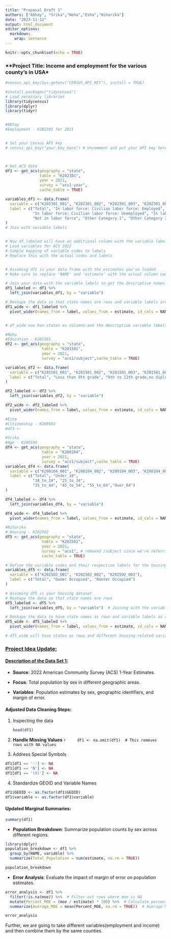 ```yaml
---
title: "Proposal Draft 1"
authors: ["Abhay", "Srika","Neha","Esha","Niharika"]
date: "2023-11-12"
output: html_document
editor_options: 
  markdown: 
    wrap: sentence
---
```


```r
knitr::opts_chunk$set(echo = TRUE)
```

### \*\*Project Title: Income and employment for the various county's in USA\*

```r
#census_api_key(Sys.getenv("CENSUS_API_KEY"), install = TRUE)
```

```r
#install.packages("tidycensus")
# Load necessary libraries
library(tidycensus)
library(dplyr)
library(tidyr)
```


```r

```

```r
#Abhay
#Employment - K202301 for 2021


# Set your Census API key
# census_api_key("your_key_here") # Uncomment and put your API key here



# Get ACS data
df1 <- get_acs(geography = "state", 
               table = "K202301", 
               year = 2021, 
               survey = "acs1-year", 
               cache_table = TRUE)

variables_df1 <- data.frame(
  variable = c("K202301_001", "K202301_002", "K202301_003", "K202301_004", "K202301_005", "K202301_006", "K202301_007"),
  label = c("Total", "In labor force: Civilian labor force: Employed", 
            "In labor force: Civilian labor force: Unemployed", "In labor force: Armed Forces", 
            "Not in labor force", "Other Category 1", "Other Category 2")
)
# Join with variable labels


# Now df_labeled will have an additional column with the variable labels
# Load variables for ACS 2022
# Sample mapping of variable codes to labels
# Replace this with the actual codes and labels


# Assuming df1 is your data frame with the estimates you've loaded
# Make sure to replace 'NAME' and 'estimate' with the actual column names from your df1

# Join your data with the variable labels to get the descriptive names
df1_labeled <- df1 %>%
  left_join(variables_df1, by = "variable")

# Reshape the data so that state names are rows and variable labels are columns
df1_wide <- df1_labeled %>%
  pivot_wider(names_from = label, values_from = estimate, id_cols = NAME)


# df_wide now has states as columns and the descriptive variable labels as rows


```

```r
#Neha
#Education - K201501
df2 <- get_acs(geography = "state", 
                table = "K201501", 
                year = 2021, 
                survey = "acs1/subject",cache_table = TRUE)

variables_df2 <- data.frame(
  variable = c("K201501_001", "K201501_002", "K201501_003", "K201501_004", "K201501_005", "K201501_006", "K201501_007", "K201501_008"),
  label = c("Total", "Less than 9th grade", "9th to 12th grade,no diploma", "High school graduate", "Some college,no degree", "Associate's degree", "Bachelor's degree", "Graduate or professional degree")
)

df2_labeled <- df2 %>%
  left_join(variables_df2, by = "variable")

df2_wide <- df2_labeled %>%
  pivot_wider(names_from = label, values_from = estimate, id_cols = NAME)
```

```r
#Esha
#Citizenship - K200501
#df3 <-

```

```r
#Srika
#Age - K200104
df4 <- get_acs(geography = "state", 
                table = "K200104", 
                year = 2021, 
                survey = "acs1/subject",cache_table = TRUE)
variables_df4 <- data.frame(
  variable = c("K200104_001", "K200104_002", "K200104_003", "K200104_004", "K200104_005", "K200104_006", "K200104_007", "K200104_008"),
  label = c("Total", "Under_18", 
            "18_to_24", "25_to_34", 
            "35_to_44", "45_to_54", "55_to_64","Over_64")
)

df4_labeled <- df4 %>%
  left_join(variables_df4, by = "variable")

df4_wide <- df4_labeled %>%
  pivot_wider(names_from = label, values_from = estimate, id_cols = NAME)

```

```r
#Niharika
# Housing - K202502
df5 <- get_acs(geography = "state", 
                table = "K202502", 
                year = 2021, 
                survey = "acs1", # removed /subject since we're referring to a specific table ID
                cache_table = TRUE)

# Define the variable codes and their respective labels for the housing dataset (df5)
variables_df5 <- data.frame(
  variable = c("K202502_001", "K202502_002", "K202502_003"),
  label = c("Total", "Owner Occupied", "Renter Occupied")
)

# Assuming df5 is your housing dataset
# Reshape the data so that state names are rows
df5_labeled <- df5 %>%
  left_join(variables_df5, by = "variable")  # Joining with the variable labels dataframe

# Reshape the data to have state names as rows and variable labels as columns
df5_wide <- df5_labeled %>%
  pivot_wider(names_from = label, values_from = estimate, id_cols = NAME)

# df5_wide will have states as rows and different housing-related variables as columns


```






### [**Project Idea Update:**]{.underline}

#### [Description of the Data Set 1:]{.underline}

-   **Source**: 2022 American Community Survey (ACS) 1-Year Estimates.

-   **Focus**: Total population by sex in different geographic areas.

-   **Variables**: Population estimates by sex, geographic identifiers, and margin of error.

#### Adjusted Data Cleaning Steps:

1.  Inspecting the data

    ```r
    head(df1)

    ```

2.  **Handle Missing Values**
    ```r
    df1 <- na.omit(df1)  # This removes rows with NA values
    ```

3.  Address Special Symbols
```r
df1[df1 == '-'] <- NA
df1[df1 == 'N'] <- NA
df1[df1 == '(X)'] <- NA
```

4. Standardize GEOID and Variable Names
```r
df1$GEOID <- as.factor(df1$GEOID)
df1$variable <- as.factor(df1$variable)
```



####  

#### Updated Marginal Summaries:
```r
summary(df1)
```


-   **Population Breakdown**: Summarize population counts by sex across different regions.
```r
library(dplyr)
population_breakdown <- df1 %>%
  group_by(NAME, variable) %>%
  summarize(Total_Population = sum(estimate, na.rm = TRUE))

population_breakdown

```


-   **Error Analysis**: Evaluate the impact of margin of error on population estimates.
```r

error_analysis <- df1 %>%
  filter(!is.na(moe)) %>%  # Filter out rows where moe is NA
  mutate(Percent_MOE = (moe / estimate) * 100) %>%  # Calculate percent MOE
  summarize(Average_MOE = mean(Percent_MOE, na.rm = TRUE))  # Average MOE

error_analysis

```

Further, we are going to take different variables(employment and income) and then combine them by the same counties. 
